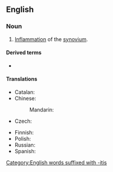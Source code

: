 ==English==

===Noun===
{{en-noun|~|synovitides}}

# {{lb|en|pathology}} [[inflammation|Inflammation]] of the [[synovium]].

====Derived terms====
* {{l|en|tenosynovitis}}

====Translations====
{{trans-top|inflammation of the synovium}}
* Catalan: {{t|ca|sinovitis|f}}
* Chinese:
*: Mandarin: {{t+|cmn|滑膜炎|tr=huámóyán|sc=Hani}}
* Czech: {{t|cs|synovitida|f}}
{{trans-mid}}
* Finnish: {{t|fi|nivelkalvon tulehdus}}
* Polish: {{t|pl|zapalenie błony maziowej|n}}
* Russian: {{t+|ru|синови́т|m}}
* Spanish: {{t|es|sinovitis|f}}
{{trans-bottom}}

[[Category:English words suffixed with -itis]]